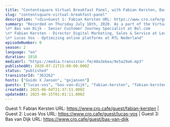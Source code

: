 ```yaml
---
title: "Contentsquare Virtual Breakfast Panel, with Fabian Kersten, Bas van Dijk & Lucas Vos"
slug: "contentsquare-virtual-breakfast-panel"
description: "<div>Guest 1: Fabian Kersten URL: https://www.cro.cafe/guest/fabian-kersten | Guest 2: Lucas Vos URL: https://www.cro.cafe/guest/lucas-vos | Guest 3: Bas van Dijk URL: https://www.cro.cafe/guest/bas-van-dijk&nbsp;</div>"
summary: "Recorded on Thursday July 16th, 2020. As a part of the Virtual Champagne Breakfast session hosted by ContentSquare and ClickValue we did a CRO.CAFE panel session with:\n* Bas van Dijk - Senior Customer Journey Specialist at Bol.com\n* Fabian Kersten - Director Digital Marketing, Sales & Service at Leaseplan\n* Lucas Vos - Optimizing online platforms at RTL Nederland"
episodeNumber: 0
season: 2
language: "en"
duration: 1018
mediaUrl: "https://media.transistor.fm/48a3ebea/9e5a29a6.mp3"
publishedAt: 2020-07-21T15:00:00.000Z
status: "published"
transistorId: "363262"
hosts: ["Guido X Jansen", "gxjansen"]
guests: ["lucas-vos", "bas-van-dijk", "fabian-kersten", "fabian-kersten", "lucas-vos", "bas-van-dijk"]
createdAt: 2025-06-04T21:37:51.000Z
updatedAt: 2025-06-15T01:01:11.000Z
---
```


Guest 1: Fabian Kersten URL: https://www.cro.cafe/guest/fabian-kersten | Guest 2: Lucas Vos URL: https://www.cro.cafe/guest/lucas-vos | Guest 3: Bas van Dijk URL: https://www.cro.cafe/guest/bas-van-dijk&nbsp;
